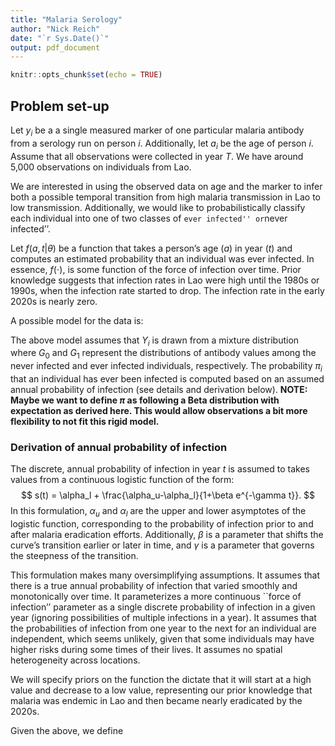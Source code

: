 ```yaml
---
title: "Malaria Serology"
author: "Nick Reich"
date: "`r Sys.Date()`"
output: pdf_document
---
```


```r
knitr::opts_chunk$set(echo = TRUE)
```

## Problem set-up

Let $y_i$ be a a single measured marker of one particular malaria antibody from a serology run on person $i$. Additionally, let $a_i$ be the age of person $i$. Assume that all observations were collected in year $T$. We have around 5,000 observations on individuals from Lao.

We are interested in using the observed data on age and the marker to infer both a possible temporal transition from high malaria transmission in Lao to low transmission. Additionally, we would like to probabilistically classify each individual into one of two classes of ``ever infected'' or ``never infected''.

Let $f(a, t|\theta)$ be a function that takes a person's age ($a$) in  year ($t$) and computes an estimated probability that an individual was ever infected. In essence, $f(\cdot)$, is some function of the force of infection over time. Prior knowledge suggests that infection rates in Lao were high until the 1980s or 1990s, when the infection rate started to drop. The infection rate in the early 2020s is nearly zero.

A possible model for the data is:
\begin{eqnarray*}
Y_i  & \sim & \pi_i \cdot G_1 + (1-\pi_i) \cdot G_0 \\
G_0 & \sim & LogNormal(\mu_0, \sigma_0) \\
G_1 & \sim & LogNormal(\mu_1, \sigma_1) \\
\pi_i & = & 1 - \prod_{k=0}^{a_i} \left ( 1 - s(T - k) \right ) 
\end{eqnarray*}

The above model assumes that $Y_i$ is drawn from a mixture distribution where $G_0$ and $G_1$ represent the distributions of antibody values among the never infected and ever infected individuals, respectively. The probability $\pi_i$ that an individual has ever been infected is computed based on an assumed annual probability of infection (see details and derivation below). **NOTE: Maybe we want to define $\pi$ as following a Beta distribution with expectation as derived here. This would allow observations a bit more flexibility to not fit this rigid model.**

### Derivation of annual probability of infection

The discrete, annual probability of infection in year $t$ is assumed to takes values from a continuous logistic function of the form:
$$ s(t) =  \alpha_l + \frac{\alpha_u-\alpha_l}{1+\beta e^{-\gamma t}}. $$
In this formulation, $\alpha_u$ and $\alpha_l$ are the upper and lower asymptotes of the logistic function, corresponding to the probability of infection prior to and after malaria eradication efforts.
Additionally, $\beta$ is a parameter that shifts the curve's transition earlier or later in time, and $\gamma$ is a parameter that governs the steepness of the transition. 

This formulation makes many oversimplifying assumptions. It assumes that there is a true annual probability of infection that varied smoothly and monotonically over time. It parameterizes a more continuous ``force of infection'' parameter as a single discrete probability of infection in a given year (ignoring possibilities of multiple infections in a year). It assumes that the probabilities of infection from one year to the next for an individual are independent, which seems unlikely, given that some individuals may have higher risks during some times of their lives. It assumes no spatial heterogeneity across locations. 

We will specify priors on the function the dictate that it will start at a high value and decrease to a low value, representing our prior knowledge that malaria was endemic in Lao and then became nearly eradicated by the 2020s. 

Given the above, we define

\begin{eqnarray*}
\pi_i  & = & P(\mbox{person $i$ infected at least once}) \\
 & = & 1 - P(\mbox{person $i$ never infected}) \\
 & = & 1 - \prod_{k=0}^{a_i} P(\mbox{person $i$ not infected $k$ years ago}) \\
 & = & 1 - \prod_{k=0}^{a_i} \left (1- P(\mbox{person $i$ infected $k$ years ago})\right ) \\
 & = & 1 - \prod_{k=0}^{a_i} \left ( 1 - s(T - k) \right ) 
\end{eqnarray*}
